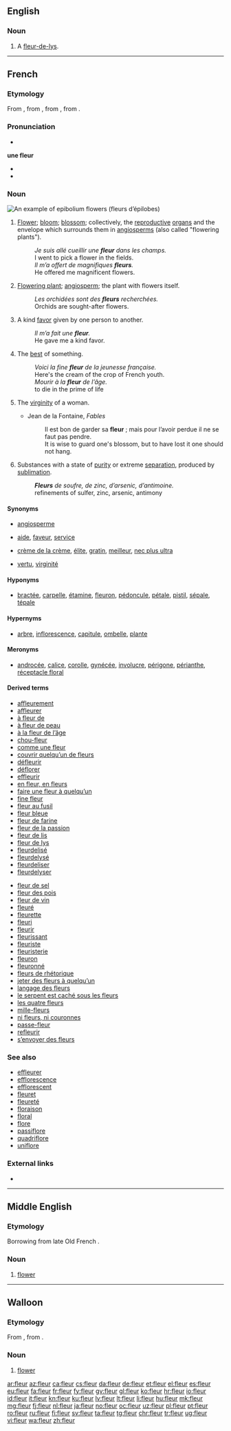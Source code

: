 {{also|Fleur}}
==English==

===Noun===
{{en-noun}}

# A [[fleur-de-lys]].

----

==French==

===Etymology===
From {{etyl|la|fr}} {{term|flos|flōs, flōrem|flower; the finest part of something|lang=la}}, from {{etyl|itc-pro|fr}} {{m|itc-pro|*flōs}}, from {{etyl|ine-pro|fr}} {{m|ine-pro|*bʰleh₃-||flower, blossom}}, from {{m|ine-pro|*bʰel-||to bloom}}.

===Pronunciation===
{{wikipedia|lang=fr}}

{{head|fr}}
* {{IPA|/flœʁ/|lang=fr}}

'''une fleur'''
* {{IPA|/yn.fləːʁ/|lang=fr}}
* {{audio|Fr-une fleur-fr-ouest.ogg|Audio (Western France)|lang=fr}}

===Noun===
[[Image:Epilobe feuilles etroites 01.jpg|thumb|An example of epibolium flowers (''fleurs d’épilobes'')]]
{{fr-noun|f}}

# {{context|botany|lang=fr}} [[flower|Flower]]; [[bloom]]; [[blossom]]; collectively, the [[reproductive]] [[organ]]s and the envelope which surrounds them in [[angiosperm]]s (also called "flowering plants").
#: ''Je suis allé cueillir une '''fleur''' dans les champs.''
#: I went to pick a flower in the fields.
#: ''Il m’a offert de magnifiques '''fleurs'''.''
#: He offered me magnificent flowers.
# {{context|by metonymy|lang=fr}} [[flowering plant|Flowering plant]]; [[angiosperm]]; the plant with flowers itself.
#: ''Les orchidées sont des '''fleurs''' recherchées.''
#: Orchids are sought-after flowers.
# {{context|figuratively|lang=fr}} A kind [[favor]] given by one person to another.
#: ''Il m’a fait une '''fleur'''.''
#: He gave me a kind favor.
# {{context|figuratively|lang=fr}} The [[best]] of something.
#: ''Voici la fine '''fleur''' de la jeunesse française.''
#: Here's the cream of the crop of French youth.
#: ''Mourir à la '''fleur''' de l’âge.''
#: to die in the prime of life
# {{context|by metaphor|lang=fr}} The [[virginity]] of a woman.
#* Jean de la Fontaine, ''Fables''
#*: Il est bon de garder sa '''fleur''' ; mais pour l’avoir perdue il ne se faut pas pendre.
#*: It is wise to guard one's blossom, but to have lost it one should not hang.
# {{context|archaic|chemistry|lang=fr}} Substances with a state of [[purity]] or extreme [[separation]], produced by [[sublimation]].
#: '''''Fleurs''' de soufre, de zinc, d’arsenic, d’antimoine.''
#: refinements of sulfer, zinc, arsenic, antimony

====Synonyms====
* {{sense|flowering plant}} [[angiosperme]]
* {{sense|kind favor}} [[aide]], [[faveur]], [[service]]
* {{sense|best of something}} [[crème de la crème]], [[élite]], [[gratin]], [[meilleur]], [[nec plus ultra]]
* {{sense|virginity}} [[vertu]], [[virginité]]

====Hyponyms====
* {{sense|flower, bloom, blossom}} [[bractée]], [[carpelle]], [[étamine]], [[fleuron]], [[pédoncule]], [[pétale]], [[pistil]], [[sépale]], [[tépale]]

====Hypernyms====
* {{sense|flower, bloom, blossom}} [[arbre]], [[inflorescence]], [[capitule]], [[ombelle]], [[plante]]

====Meronyms====
* {{sense|flower, bloom, blossom}} [[androcée]], [[calice]], [[corolle]], [[gynécée]], [[involucre]], [[périgone]], [[périanthe]], [[réceptacle floral]]

====Derived terms====
{{der-top}}
* [[affleurement]]
* [[affleurer]]
* [[à fleur de]]
* [[à fleur de peau]]
* [[à la fleur de l’âge]]
* [[chou-fleur]]
* [[comme une fleur]]
* [[couvrir quelqu’un de fleurs]]
* [[défleurir]]
* [[déflorer]]
* [[effleurir]]
* [[en fleur, en fleurs]]
* [[faire une fleur à quelqu’un]]
* [[fine fleur]]
* [[fleur au fusil]]
* [[fleur bleue]]
* [[fleur de farine]]
* [[fleur de la passion]]
* [[fleur de lis]]
* [[fleur de lys]]
* [[fleurdelisé]]
* [[fleurdelysé]]
* [[fleurdeliser]]
* [[fleurdelyser]]
{{der-mid}}
* [[fleur de sel]]
* [[fleur des pois]]
* [[fleur de vin]]
* [[fleuré]]
* [[fleurette]]
* [[fleuri]]
* [[fleurir]]
* [[fleurissant]]
* [[fleuriste]]
* [[fleuristerie]]
* [[fleuron]]
* [[fleuronné]]
* [[fleurs de rhétorique]]
* [[jeter des fleurs à quelqu’un]]
* [[langage des fleurs]]
* [[le serpent est caché sous les fleurs]]
* [[les quatre fleurs]]
* [[mille-fleurs]]
* [[ni fleurs, ni couronnes]]
* [[passe-fleur]]
* [[refleurir]]
* [[s’envoyer des fleurs]]
{{der-bottom}}

===See also===
* [[effleurer]]
* [[efflorescence]]
* [[efflorescent]]
* [[fleuret]]
* [[fleureté]]
* [[floraison]]
* [[floral]]
* [[flore]]
* [[passiflore]]
* [[quadriflore]]
* [[uniflore]]

===External links===
* {{R:TLFi}}

----

==Middle English==

===Etymology===
Borrowing from late Old French {{term|fleur|lang=fro}}.

===Noun===
{{enm-noun}}

# [[flower]]

----

==Walloon==

===Etymology===
From {{etyl|la|wa}} {{term|flos|flōs, flōris|lang=la}}, from {{etyl|ine-pro|wa}} {{m|ine-pro|*bʰleh₃-||flower, blossom}}.

===Noun===
{{head|wa|noun|g=f}}

# {{context|botany|lang=wa}} [[flower]]

[[ar:fleur]]
[[az:fleur]]
[[ca:fleur]]
[[cs:fleur]]
[[da:fleur]]
[[de:fleur]]
[[et:fleur]]
[[el:fleur]]
[[es:fleur]]
[[eu:fleur]]
[[fa:fleur]]
[[fr:fleur]]
[[fy:fleur]]
[[gv:fleur]]
[[gl:fleur]]
[[ko:fleur]]
[[hr:fleur]]
[[io:fleur]]
[[id:fleur]]
[[it:fleur]]
[[kn:fleur]]
[[ku:fleur]]
[[lv:fleur]]
[[lt:fleur]]
[[li:fleur]]
[[hu:fleur]]
[[mk:fleur]]
[[mg:fleur]]
[[fj:fleur]]
[[nl:fleur]]
[[ja:fleur]]
[[no:fleur]]
[[oc:fleur]]
[[uz:fleur]]
[[pl:fleur]]
[[pt:fleur]]
[[ro:fleur]]
[[ru:fleur]]
[[fi:fleur]]
[[sv:fleur]]
[[ta:fleur]]
[[tg:fleur]]
[[chr:fleur]]
[[tr:fleur]]
[[ug:fleur]]
[[vi:fleur]]
[[wa:fleur]]
[[zh:fleur]]
